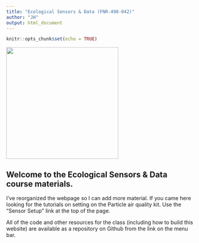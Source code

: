 ```yaml
---
title: "Ecological Sensors & Data (FNR-498-042)"
author: "JH"
output: html_document
---
```


```r
knitr::opts_chunk$set(echo = TRUE)
```

![](sensor_lights_small.gif){width=300px}

## Welcome to the Ecological Sensors & Data course materials.
I've reorganized the webpage so I can add more material. If you came here looking for the tutorials on setting on the Particle air quality kit. Use the "Sensor Setup" link at the top of the page.

All of the code and other resources for the class (including how to build this website) are available as a repository on Github from the link on the menu bar.


